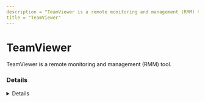 ```yaml
---
description = "TeamViewer is a remote monitoring and management (RMM) tool."
title = "TeamViewer"
---
```




# TeamViewer

TeamViewer is a remote monitoring and management (RMM) tool.


### Details
<Details author={"Nasreddine Bencherchali, Michael Haag"}
         category={""}
         created={"2024-08-02"}
         website={"https://www.teamviewer.com/en"}
         lastModified={"2024-08-02"}
         privileges={"user"}
         free={ true }
         verification={"False"}
/>

#### Installation Paths
<Card code={ ["C:\\Program Files\\TeamViewer\\", "teamviewer_desktop.exe", "teamviewer_service.exe", "teamviewerhost"] }/>

#### Supported OS
<Badges color="warning" badges={ ["Android", "ChromeOS", "IOS", "Linux", "Mac", "Windows"] }/>


#### Known Vulnerabilities
- [https://www.cvedetails.com/vulnerability-list/vendor_id-11100/product_id-19942/Teamviewer-Teamviewer.html](https://www.cvedetails.com/vulnerability-list/vendor_id-11100/product_id-19942/Teamviewer-Teamviewer.html)


### Forensic Artifacts

#### Disk Artifacts
<EuiSpacer size="xl"/>
<DiskArtifacts data={ [{"File": "C:\\Users\\<username>\\AppData\\Local\\Temp\\TeamViewer\\TV15Install.log", "Description": "N/A", "OS": "Windows"}, {"File": "TeamViewer\\d\\d_Logfile\\.log", "Description": "N/A", "OS": "Windows", "Type": "Regex"}, {"File": "C:\\Program Files\\TeamViewer\\Connections_incoming.txt", "Description": "N/A", "OS": "Windows"}, {"File": "C:\\Program Files\\TeamViewer\\TVNetwork.log", "Description": "N/A", "OS": "Windows"}, {"File": "%LOCALAPPDATA%\\Temp\\TeamViewer\\TV15Install.log", "Description": "N/A", "OS": "Windows"}, {"File": "%APPDATA%\\\\TeamViewer\\\\TeamViewer\\d\\d_Logfile\\.log", "Description": "N/A", "OS": "Windows", "Type": "Regex"}, {"File": "teamviewerqs.exe", "Description": "N/A", "OS": "Windows"}, {"File": "tv_w32.exe", "Description": "N/A", "OS": "Windows"}, {"File": "tv_w64.exe", "Description": "N/A", "OS": "Windows"}, {"File": "tv_x64.exe", "Description": "N/A", "OS": "Windows"}, {"File": "teamviewer.exe", "Description": "N/A", "OS": "Windows"}, {"File": "teamviewer_service.exe", "Description": "N/A", "OS": "Windows"}, {"File": "%LOCALAPPDATA%\\TeamViewer\\Database\\tvchatfilecache.db", "Description": "SQlite 3 database storing cache about TeamViewer chat", "OS": "Windows"}, {"File": "%LOCALAPPDATA%\\TeamViewer\\RemotePrinting\\tvprint.db", "Description": "SQlite 3 database storing TeamViewer print jobs", "OS": "Windows"}, {"File": "%PROGRAMDATA%\\Microsoft\\Windows\\Start Menu\\Programs\\TeamViewer.lnk", "Description": "N/A", "OS": "Windows"}, {"File": "C:\\Program Files*\\TeamViewer\\connections*.txt", "Description": "N/A", "OS": "Windows"}, {"File": "C:\\Users\\*\\AppData\\Roaming\\TeamViewer\\MRU\\RemoteSupport\\*tvc", "Description": "N/A", "OS": "Windows"}] }/>

#### Event Log Artifacts
<EuiSpacer size="xl"/>
<EventLogTable data={ [{"EventID": 7045, "ProviderName": "Service Control Manager", "LogFile": "System.evtx", "ServiceName": "TeamViewer", "ImagePath": "\"C:\\\\Program Files\\\\TeamViewer\\\\TeamViewer_Service.exe\"", "Description": "Service installation event as result of TeamViewer installation."}] }/>

#### Registry Artifacts
<EuiSpacer size="xl"/>
<RegistryTable data={ [{"Path": "HKLM\\SOFTWARE\\TeamViewer\\*", "Description": "N/A"}, {"Path": "HKU\\<SID>\\SOFTWARE\\TeamViewer\\*", "Description": "N/A"}, {"Path": "HKLM\\SYSTEM\\CurrentControlSet\\Services\\TeamViewer\\*", "Description": "N/A"}, {"Path": "HKLM\\SOFTWARE\\TeamViewer\\ConnectionHistory", "Description": "N/A"}, {"Path": "HKLM\\SOFTWARE\\Microsoft\\Windows\\CurrentVersion\\Uninstall\\TeamViewer\\*", "Description": "N/A"}, {"Path": "HKU\\SID\\SOFTWARE\\TeamViewer\\MainWindowHandle", "Description": "N/A"}, {"Path": "HKU\\SID\\SOFTWARE\\TeamViewer\\DesktopWallpaperSingleImage", "Description": "N/A"}, {"Path": "HKU\\SID\\SOFTWARE\\TeamViewer\\DesktopWallpaperSingleImagePath", "Description": "N/A"}, {"Path": "HKU\\SID\\SOFTWARE\\TeamViewer\\DesktopWallpaperSingleImagePosition", "Description": "N/A"}, {"Path": "HKU\\SID\\SOFTWARE\\TeamViewer\\MinimizeToTray", "Description": "N/A"}, {"Path": "HKU\\SID\\SOFTWARE\\TeamViewer\\MultiMedia\\AudioUserSelectedCapturingEndpoint", "Description": "N/A"}, {"Path": "HKU\\SID\\SOFTWARE\\TeamViewer\\MultiMedia\\AudioSendingVolumeV2", "Description": "N/A"}, {"Path": "HKU\\SID\\SOFTWARE\\TeamViewer\\MultiMedia\\AudioUserSelectedRenderingEndpoint", "Description": "N/A"}, {"Path": "HKLM\\SOFTWARE\\TeamViewer\\ConnectionHistory", "Description": "N/A"}, {"Path": "HKU\\SID\\SOFTWARE\\TeamViewer\\ClientWindow_Mode", "Description": "N/A"}, {"Path": "HKU\\SID\\SOFTWARE\\TeamViewer\\ClientWindowPositions", "Description": "N/A"}] }/>

#### Network Artifacts
<EuiSpacer size="xl"/>
<NetworkArtifactsTable data={ [{"Description": "Known remote domains", "Domains": ["*.teamviewer.com"], "Ports": []}, {"Description": "N/A", "Domains": ["router15.teamviewer.com"], "Ports": [443]}, {"Description": "N/A", "Domains": ["client.teamviewer.com"], "Ports": [443]}, {"Description": "N/A", "Domains": ["taf.teamviewer.com"], "Ports": [443]}] }/>

#### Other Artifacts
<EuiSpacer size="xl"/>
<OtherArtifactsTable data={ [{"Type": "Mutex", "Value": "TeamViewer_LogMutex"}, {"Type": "Mutex", "Value": "TeamViewerHooks_DynamicMemMutex"}, {"Type": "Mutex", "Value": "TeamViewer3_Win32_Instance_Mutex"}] }/>



### Detections
- Detects potential registry activity of TeamViewer RMM tool
  - [Sigma Rule](https://github.com/magicsword-io/LOLRMM/blob/main/detections/sigma/teamviewer_registry_sigma.yml)
- Detects potential network activity of TeamViewer RMM tool
  - [Sigma Rule](https://github.com/magicsword-io/LOLRMM/blob/main/detections/sigma/teamviewer_network_sigma.yml)
- Detects potential files activity of TeamViewer RMM tool
  - [Sigma Rule](https://github.com/magicsword-io/LOLRMM/blob/main/detections/sigma/teamviewer_files_sigma.yml)
- Detects potential processes activity of TeamViewer RMM tool
  - [Sigma Rule](https://github.com/magicsword-io/LOLRMM/blob/main/detections/sigma/teamviewer_processes_sigma.yml)

### References
- [https://community.teamviewer.com/English/kb/articles/4139-ports-used-by-teamviewer](https://community.teamviewer.com/English/kb/articles/4139-ports-used-by-teamviewer)
- [https://arista.my.site.com/AristaCommunity/s/article/Security-Analysis-TeamViewer#](https://arista.my.site.com/AristaCommunity/s/article/Security-Analysis-TeamViewer#)
- [https://www.teamviewer.com/en/global/support/knowledge-base/teamviewer-classic/troubleshooting/log-file-reading-incoming-connection/](https://www.teamviewer.com/en/global/support/knowledge-base/teamviewer-classic/troubleshooting/log-file-reading-incoming-connection/)
- [https://www.synacktiv.com/publications/legitimate-rats-a-comprehensive-forensic-analysis-of-the-usual-suspects.html](https://www.synacktiv.com/publications/legitimate-rats-a-comprehensive-forensic-analysis-of-the-usual-suspects.html)
- [https://github.com/Purp1eW0lf/Blue-Team-Notes](https://github.com/Purp1eW0lf/Blue-Team-Notes)

### Acknowledgements
- Théo Letailleur (in/theosyn)
